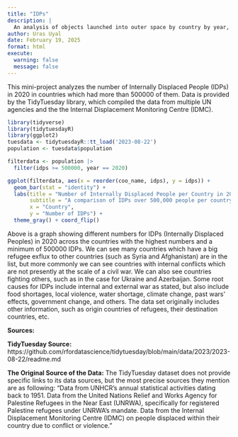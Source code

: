 ```yaml
---
title: "IDPs"
description: |
  An analysis of objects launched into outer space by country by year, provided by TidyTuesday
author: Uras Uyal
date: February 19, 2025
format: html
execute: 
  warning: false
  message: false
---
```


This mini-project analyzes the number of Internally Displaced People (IDPs) in 2020 in countries which had more than 500000 of them. Data is provided by the TidyTuesday library, which compiled the data from multiple UN agencies and the the Internal Displacement Monitoring Centre (IDMC).

```r
library(tidyverse)
library(tidytuesdayR)
library(ggplot2)
tuesdata <- tidytuesdayR::tt_load('2023-08-22')
population <- tuesdata$population

filterdata <- population |>
  filter(idps >= 500000, year == 2020)

ggplot(filterdata, aes(x = reorder(coo_name, idps), y = idps)) +
  geom_bar(stat = "identity") +
  labs(title = "Number of Internally Displaced People per Country in 2020",
       subtitle = "A comparison of IDPs over 500,000 people per country in 2020",
       x = "Country", 
       y = "Number of IDPs") +
  theme_gray() + coord_flip()

```

Above is a graph showing different numbers for IDPs (Internally Displaced Peoples) in 2020 across the countries with the highest numbers and a minimum of 500000 IDPs. We can see many countries which have a big refugee exflux to other countries (such as Syria and Afghanistan) are in the list, but more commonly we can see countries with internal conflicts which are not presently at the scale of a civil war. We can also see countries fighting others, such as in the case for Ukraine and Azerbaijan. Some root causes for IDPs include internal and external war as stated, but also include food shortages, local violence, water shortage, climate change, past wars' effects, government change, and others. The data set originally includes other information, such as origin countries of refugees, their destination countries, etc.

**Sources:**

**TidyTuesday Source:** https://github.com/rfordatascience/tidytuesday/blob/main/data/2023/2023-08-22/readme.md

**The Original Source of the Data:** The TidyTuesday dataset does not provide specific links to its data sources, but the most precise sources they mention are as following:
"Data from UNHCR’s annual statistical activities dating back to 1951.
Data from the United Nations Relief and Works Agency for Palestine Refugees in the Near East (UNRWA), specifically for registered Palestine refugees under UNRWA’s mandate.
Data from the Internal Displacement Monitoring Centre (IDMC) on people displaced within their country due to conflict or violence."

